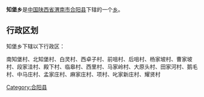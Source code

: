 {{中国乡级行政区
|行政区全称 = 知堡乡
|景观照片文件名 = 
|景观照片描述 = 
|汉语拼音 =
|其他语言 = 
|其他语言名称 = 
|位置图文件名 = 
|位置图描述 = 
|自定义图片=
|上级行政区 = [[陕西省|陕西省]][[渭南市|渭南市]][[合阳县|合阳县]]
|行政区类别 = [[乡级行政区|乡]]
|行政区划代码 = 
|行政区划 = 
|村委会 = 
|居委会 = 
|建置时间 = 
|领导职位 = 
|领导名称 = 
|政府驻地 = 
|毗邻 = 
|地理坐标 = 
|总面积 = 
|总人口 = 
|户籍人口 = 
|户籍人口年份 = 
|常住人口 = 
|常住人口年份 = 
|人口密度 = 
|GDP = 
|邮政编码 = 
|电话区号 = 
|官方网站 = 
|网站名称 = 
}}
'''知堡乡'''是[[中华人民共和国|中国]][[陕西省|陕西省]][[渭南市|渭南市]][[合阳县|合阳县]]下辖的一个[[乡级行政区|乡]]。

== 行政区划 ==
知堡乡下辖以下行政区：

南知堡村、北知堡村、白灵村、西卓子村、前咀村、后咀村、杨家坡村、曹家坡村、段家洼村、殿下村、临皋村、西里村、马家岭村、大原头村、田家河村、鹅毛村、中马庄村、孟家庄村、麻家庄村、项村、叱家新庄村、耀贤村

{{陕西小作品}}
{{合阳县行政区划}}

[[Category:合阳县|Category:合阳县]]